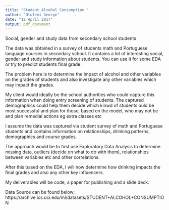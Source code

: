 ```yaml
---
title: "Student Alcohol Consumption "
author: "Olufemi George"
date: "12 April 2017"
output: pdf_document
---
```


Social, gender and study data from secondary school students

The data was obtained in a survey of students math and Portuguese language courses in secondary school. It contains a lot of interesting social, gender and study information about students. You can use it for some EDA or try to predict students final grade.

The problem here is to determine the impact of alcohol and other variables on the grades of students and also investigate any other variables which may impact the grades.

My client would ideally be the school authorities who could capture this information when doing entry screening of students. The captured demographics could help them decide which kinwd of students ould be most successful and plan for those, based on the model, who may not be and plan remedial actions eg extra classes etc

I assume the data was captured via student survey of math and Portuguese students and contains information on relationships, drinking patterns, demographics and course grades.

The approach would be to first use Exploratory Data Analysis to determine missing data, outliers (decide on what to do with them), relationships between variables etc and other correlations. 

After this based on the EDA, I will now determine how drinking impacts the final grades and also any other key influencers.

My deliverables will be code, a paper for publishing and a slide deck.

Data Source can be found below;
https://archive.ics.uci.edu/ml/datasets/STUDENT+ALCOHOL+CONSUMPTION
